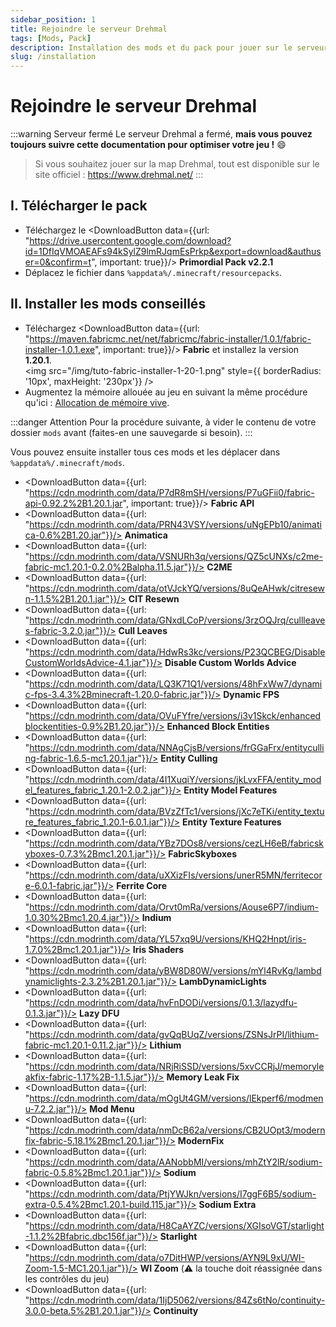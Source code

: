 ```yaml
---
sidebar_position: 1
title: Rejoindre le serveur Drehmal
tags: [Mods, Pack]
description: Installation des mods et du pack pour jouer sur le serveur Drehmal
slug: /installation
---
```



# Rejoindre le serveur Drehmal

:::warning Serveur fermé
Le serveur Drehmal a fermé, **mais vous pouvez toujours suivre cette documentation pour optimiser votre jeu !** 😄
> Si vous souhaitez jouer sur la map Drehmal, tout est disponible sur le site officiel : https://www.drehmal.net/
:::

## I. Télécharger le pack

* Téléchargez le <DownloadButton data={{url: "https://drive.usercontent.google.com/download?id=1DfIqVMOAEAFs94kSylZ9lmRJqmEsPrkp&export=download&authuser=0&confirm=t", important: true}}/>
  **Primordial Pack v2.2.1**
* Déplacez le fichier dans `%appdata%/.minecraft/resourcepacks`.

## II. Installer les mods conseillés

* Téléchargez <DownloadButton data={{url: "https://maven.fabricmc.net/net/fabricmc/fabric-installer/1.0.1/fabric-installer-1.0.1.exe", important: true}}/> **Fabric** et installez la version **1.20.1**.<br/>
  <img src="/img/tuto-fabric-installer-1-20-1.png" style={{ borderRadius: '10px', maxHeight: '230px'}} /><br/>
* Augmentez la mémoire allouée au jeu en suivant la même procédure qu'ici : [Allocation de mémoire vive](/survie/mods#iii-allocation-de-m%C3%A9moire-vive).


:::danger Attention
Pour la procédure suivante, à vider le contenu de votre dossier `mods` avant (faites-en une sauvegarde si besoin).
:::

Vous pouvez ensuite installer tous ces mods et les déplacer dans `%appdata%/.minecraft/mods`.
* <DownloadButton data={{url: "https://cdn.modrinth.com/data/P7dR8mSH/versions/P7uGFii0/fabric-api-0.92.2%2B1.20.1.jar", important: true}}/> **Fabric API**
* <DownloadButton data={{url: "https://cdn.modrinth.com/data/PRN43VSY/versions/uNgEPb10/animatica-0.6%2B1.20.jar"}}/> **Animatica**
* <DownloadButton data={{url: "https://cdn.modrinth.com/data/VSNURh3q/versions/QZ5cUNXs/c2me-fabric-mc1.20.1-0.2.0%2Balpha.11.5.jar"}}/> **C2ME**
* <DownloadButton data={{url: "https://cdn.modrinth.com/data/otVJckYQ/versions/8uQeAHwk/citresewn-1.1.5%2B1.20.1.jar"}}/> **CIT Resewn**
* <DownloadButton data={{url: "https://cdn.modrinth.com/data/GNxdLCoP/versions/3rzOQJrq/cullleaves-fabric-3.2.0.jar"}}/> **Cull Leaves**
* <DownloadButton data={{url: "https://cdn.modrinth.com/data/HdwRs3kc/versions/P23QCBEG/DisableCustomWorldsAdvice-4.1.jar"}}/> **Disable Custom Worlds Advice**
* <DownloadButton data={{url: "https://cdn.modrinth.com/data/LQ3K71Q1/versions/48hFxWw7/dynamic-fps-3.4.3%2Bminecraft-1.20.0-fabric.jar"}}/> **Dynamic FPS**
* <DownloadButton data={{url: "https://cdn.modrinth.com/data/OVuFYfre/versions/i3v1Skck/enhancedblockentities-0.9%2B1.20.jar"}}/> **Enhanced Block Entities**
* <DownloadButton data={{url: "https://cdn.modrinth.com/data/NNAgCjsB/versions/frGGaFrx/entityculling-fabric-1.6.5-mc1.20.1.jar"}}/> **Entity Culling**
* <DownloadButton data={{url: "https://cdn.modrinth.com/data/4I1XuqiY/versions/jkLvxFFA/entity_model_features_fabric_1.20.1-2.0.2.jar"}}/> **Entity Model Features**
* <DownloadButton data={{url: "https://cdn.modrinth.com/data/BVzZfTc1/versions/jXc7eTKi/entity_texture_features_fabric_1.20.1-6.0.1.jar"}}/> **Entity Texture Features**
* <DownloadButton data={{url: "https://cdn.modrinth.com/data/YBz7DOs8/versions/cezLH6eB/fabricskyboxes-0.7.3%2Bmc1.20.1.jar"}}/> **FabricSkyboxes**
* <DownloadButton data={{url: "https://cdn.modrinth.com/data/uXXizFIs/versions/unerR5MN/ferritecore-6.0.1-fabric.jar"}}/> **Ferrite Core**
* <DownloadButton data={{url: "https://cdn.modrinth.com/data/Orvt0mRa/versions/Aouse6P7/indium-1.0.30%2Bmc1.20.4.jar"}}/> **Indium**
* <DownloadButton data={{url: "https://cdn.modrinth.com/data/YL57xq9U/versions/KHQ2Hnpt/iris-1.7.0%2Bmc1.20.1.jar"}}/> **Iris Shaders**
* <DownloadButton data={{url: "https://cdn.modrinth.com/data/yBW8D80W/versions/mYl4RvKg/lambdynamiclights-2.3.2%2B1.20.1.jar"}}/> **LambDynamicLights**
* <DownloadButton data={{url: "https://cdn.modrinth.com/data/hvFnDODi/versions/0.1.3/lazydfu-0.1.3.jar"}}/> **Lazy DFU**
* <DownloadButton data={{url: "https://cdn.modrinth.com/data/gvQqBUqZ/versions/ZSNsJrPI/lithium-fabric-mc1.20.1-0.11.2.jar"}}/> **Lithium**
* <DownloadButton data={{url: "https://cdn.modrinth.com/data/NRjRiSSD/versions/5xvCCRjJ/memoryleakfix-fabric-1.17%2B-1.1.5.jar"}}/> **Memory Leak Fix**
* <DownloadButton data={{url: "https://cdn.modrinth.com/data/mOgUt4GM/versions/lEkperf6/modmenu-7.2.2.jar"}}/> **Mod Menu**
* <DownloadButton data={{url: "https://cdn.modrinth.com/data/nmDcB62a/versions/CB2UOpt3/modernfix-fabric-5.18.1%2Bmc1.20.1.jar"}}/> **ModernFix**
* <DownloadButton data={{url: "https://cdn.modrinth.com/data/AANobbMI/versions/mhZtY2lR/sodium-fabric-0.5.8%2Bmc1.20.1.jar"}}/> **Sodium**
* <DownloadButton data={{url: "https://cdn.modrinth.com/data/PtjYWJkn/versions/I7ggF6B5/sodium-extra-0.5.4%2Bmc1.20.1-build.115.jar"}}/> **Sodium Extra**
* <DownloadButton data={{url: "https://cdn.modrinth.com/data/H8CaAYZC/versions/XGIsoVGT/starlight-1.1.2%2Bfabric.dbc156f.jar"}}/> **Starlight**
* <DownloadButton data={{url: "https://cdn.modrinth.com/data/o7DitHWP/versions/AYN9L9xU/WI-Zoom-1.5-MC1.20.1.jar"}}/> **WI Zoom**  (⚠️ la touche doit réassignée dans les contrôles du jeu)
* <DownloadButton data={{url: "https://cdn.modrinth.com/data/1IjD5062/versions/84Zs6tNo/continuity-3.0.0-beta.5%2B1.20.1.jar"}}/> **Continuity**
